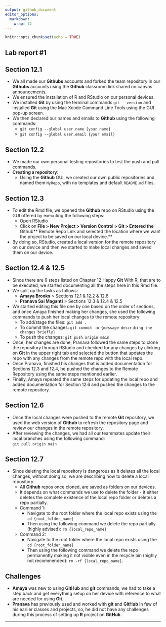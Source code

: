 ```yaml
---
output: github_document
editor_options: 
  markdown: 
    wrap: 72
---
```


<!-- README.md is generated from README.Rmd. Please edit the README.Rmd file -->

```r
knitr::opts_chunk$set(echo = TRUE)
```

## Lab report #1

## Section 12.1

-   We all made our **Githubs** accounts and forked the team repository in
    our **Githubs** accounts using the **Github** classroom link shared on
    canvas announcements.
-   We ensured the installation of R and RStudio on our personal
    devices.
-   We installed **Git** by using the terminal commands `git --version` and
    installed **Git** using the Mac Xcode Command Line Tools using the GUI
    pop-up screen.
-   We then declared our names and emails to **Github** using the following
    commands:
    -   `git config --global user.name {your name}`
    -   `git config --global user.email {your email}`

## Section 12.2

-   We made our own personal testing repositories to test the push and
    pull commands.
-   **Creating a repository**:
    -   Using the **Github** GUI, we created our own public repositories and
        named them `MyRepo`, with no templates and default `README.md`
        files.

## Section 12.3

-   To edit the Rmd file, we opened the **Github** repo on RStudio using the
    GUI offered by executing the following steps:
    -   Open RStudio
    -   Click on **File \> New Project \> Version Control \> Git \>
        Entered the **Github** Remote Repo Link and selected the location
        where we want the project to be saved on our local device.**
-   By doing so, RStudio, created a local version for the remote
    repository on our device and then we started to make local changes
    and saved them on our device.

## Section 12.4 & 12.5

-   Since there are 6 steps listed on Chapter 12 Happy **Git** With R, that
    are to be executed, we started documenting all the steps here in
    this Rmd file.
-   We split up the tasks as follows:
    -   **Amaya Brooks** \> Sections 12.1 & 12.2 & 12.6
    -   **Pranava Sai Maganti** \> Sections 12.3 & 12.4 & 12.5
-   We started editing this file one by one based on the order of
    sections, and once Amaya finished making her changes, she used the
    following commands to push her local changes to the remote
    repository:
    -   To add/stage the files: `git add .`
    -   To commit the changes:
        `git commit -m {message describing the changes briefly}`
    -   To push the changes: `git push origin main`
-   Once, her changes are done, Pranava followed the same steps to clone
    the repository through RStudio and checked for any changes by
    clicking on **Git** in the upper right tab and selected the button that
    updates the repo with any changes from the remote repo with the
    local repo.
-   Once Pranava, finished his changes that is added documentation for
    Sections 12.3 and 12.4, he pushed the changes to the Remote
    Repository using the same steps mentioned earlier.
-   Finally, Amaya repeated the same steps for updating the local repo
    and added documentation for Section 12.6 and pushed the
    changes to the remote repository.

## Section 12.6

-   Once the local changes were pushed to the remote **Git** repository, we
    used the web version of **Github** to refresh the repository page and
    review our changes in the remote repository.
-   After reviewing the changes, we had all our teammates update their
    local branches using the following command:\
    `git pull origin main`

## Section 12.7

-   Since deleting the local repository is dangerous as it deletes all
    the local changes, without doing so, we are describing how to delete
    a local repository:
    -   All **Github** repos once cloned, are saved as folders on our
        devices.
    -   It depends on what commands we use to delete the folder - it
        either deletes the complete existence of the local repo folder
        or deletes a repo partially.
    -   Command 1:
        -   Navigate to the root folder where the local repo exists
            using the `cd {root_folder_name}`
        -   Then using the following command we delete the repo
            partially (highly advised): `rm {local_repo_name}`
    -   Command 2:
        -   Navigate to the root folder where the local repo exists
            using the `cd {root_folder_name}`
        -   Then using the following command we delete the repo
            permanently making it not visible even in the recycle bin
            (highly not recommended): `rm -rf {local_repo_name}`.

## Challenges

- **Amaya** was new to using **GitHub** and **git** commands, we had to take a step back and get everything setup on her device with reference to what are needed for using **Git**.
- **Pranava** has previously used and worked with **git** and **GitHub** in few of his earlier classes and projects, so, he did not have any challenges during this process of setting up **R** project on **GitHub**.

------------------------------------------------------------------------
